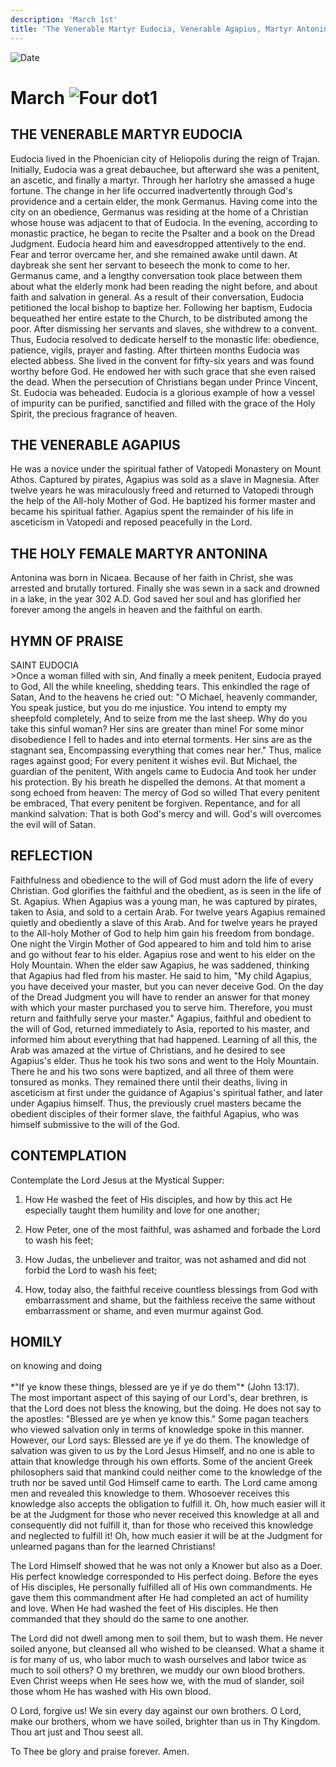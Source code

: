 ```yaml
---
description: 'March 1st'
title: 'The Venerable Martyr Eudocia, Venerable Agapius, Martyr Antonina'
---
```


<CustomPaginator />
<RunningHead />

<Image src="/title-imprint.png" height={68} width={50} alt="Date" className="title-imprint"/>

# <div id="date">March <Image className="four-dot" src="/four-dot.png" height={15} width={15} alt="Four dot" />1</div>

## THE VENERABLE MARTYR EUDOCIA

Eudocia lived in the Phoenician city of Heliopolis during the reign of Trajan. Initially, Eudocia was a great debauchee, but afterward she was a penitent, an ascetic, and finally a martyr. Through her harlotry she amassed a huge fortune. The change in her life occurred inadvertently through God's providence and a certain elder, the monk Germanus. Having come into the city on an obedience, Germanus was residing at the home of a Christian whose house was adjacent to that of Eudocia. In the evening, according to monastic practice, he began to recite the Psalter and a book on the Dread Judgment. Eudocia heard him and eavesdropped attentively to the end. Fear and terror overcame her, and she remained awake until dawn. At daybreak she sent her servant to beseech the monk to come to her. Germanus came, and a lengthy conversation took place between them about what the elderly monk had been reading the night before, and about faith and salvation in general. As a result of their conversation, Eudocia petitioned the local bishop to baptize her. Following her baptism, Eudocia bequeathed her entire estate to the Church, to be distributed among the poor. After dismissing her servants and slaves, she withdrew to a convent. Thus, Eudocia resolved to dedicate herself to the monastic life: obedience, patience, vigils, prayer and fasting. After thirteen months Eudocia was elected abbess. She lived in the convent for fifty-six years and was found worthy before God. He endowed her with such grace that she even raised the dead. When the persecution of Christians began under Prince Vincent, St. Eudocia was beheaded. Eudocia is a glorious example of how a vessel of impurity can be purified, sanctified and filled with the grace of the Holy Spirit, the precious fragrance of heaven.

## THE VENERABLE AGAPIUS

He was a novice under the spiritual father of Vatopedi Monastery on Mount Athos. Captured by pirates, Agapius was sold as a slave in Magnesia. After twelve years he was miraculously freed and returned to Vatopedi through the help of the All-holy Mother of God. He baptized his former master and became his spiritual father. Agapius spent the remainder of his life in asceticism in Vatopedi and reposed peacefully in the Lord.

## THE HOLY FEMALE MARTYR ANTONINA

Antonina was born in Nicaea. Because of her faith in Christ, she was arrested and brutally tortured. Finally she was sewn in a sack and drowned in a lake, in the year 302 A.D. God saved her soul and has glorified her forever among the angels in heaven and the faithful on earth.


## HYMN OF PRAISE
<div style={{textAlign:'center', color:'crimson', fontWeight:'bold'}}>
SAINT EUDOCIA
</div>
>Once a woman filled with sin,  
And finally a meek penitent,  
Eudocia prayed to God,  
All the while kneeling, shedding tears.  
This enkindled the rage of Satan,  
And to the heavens he cried out:  
"O Michael, heavenly commander,  
You speak justice, but you do me injustice.  
You intend to empty my sheepfold completely,  
And to seize from me the last sheep.  
Why do you take this sinful woman?  
Her sins are greater than mine!  
For some minor disobedience  
I fell to hades and into eternal torments.  
Her sins are as the stagnant sea,  
Encompassing everything that comes near her."  
Thus, malice rages against good;  
For every penitent it wishes evil.  
But Michael, the guardian of the penitent,  
With angels came to Eudocia  
And took her under his protection.  
By his breath he dispelled the demons.  
At that moment a song echoed from heaven:  
The mercy of God so willed  
That every penitent be embraced,  
That every penitent be forgiven.  
Repentance, and for all mankind salvation:  
That is both God's mercy and will.  
God's will overcomes the evil will of Satan.  


## REFLECTION

Faithfulness and obedience to the will of God must adorn the life of every Christian. God glorifies the faithful and the obedient, as is seen in the life of St. Agapius. When Agapius was a young man, he was captured by pirates, taken to Asia, and sold to a certain Arab. For twelve years Agapius remained quietly and obediently a slave of this Arab. And for twelve years he prayed to the All-holy Mother of God to help him gain his freedom from bondage. One night the Virgin Mother of God appeared to him and told him to arise and go without fear to his elder. Agapius rose and went to his elder on the Holy Mountain. When the elder saw Agapius, he was saddened, thinking that Agapius had fled from his master.  He said to him, "My child Agapius, you have deceived your master, but you can never deceive God. On the day of the Dread Judgment you will have to render an answer for that money with which your master purchased you to serve him. Therefore, you must return and faithfully serve your master." Agapius, faithful and obedient to the will of God, returned immediately to Asia, reported to his master, and informed him about everything that had happened. Learning of all this, the Arab was amazed at the virtue of Christians, and he desired to see Agapius's elder. Thus he took his two sons and went to the Holy Mountain. There he and his two sons were baptized, and all three of them were tonsured as monks. They remained there until their deaths, living in asceticism at first under the guidance of Agapius's spiritual father, and later under Agapius himself. Thus, the previously cruel masters became the obedient disciples of their former slave, the faithful Agapius, who was himself submissive to the will of the God.


## CONTEMPLATION

Contemplate the Lord Jesus at the Mystical Supper:

1. How He washed the feet of His disciples, and how by this act He especially taught them humility and love for one another;

2. How Peter, one of the most faithful, was ashamed and forbade the Lord to wash his feet;

3. How Judas, the unbeliever and traitor, was not ashamed and did not forbid the Lord to wash his feet;

4. How, today also, the faithful receive countless blessings from God with embarrassment and shame, but the faithless receive the same without embarrassment or shame, and even murmur against God.


## HOMILY
<div style={{textAlign:'center', color:'crimson', fontWeight:'bold'}}>
on knowing and doing
</div><br />
<div style={{textAlign:'right'}}>
*"If ye know these things, blessed are ye if ye do them"* (John 13:17).
</div>
The most important aspect of this saying of our Lord's, dear brethren, is that the Lord does not bless the knowing, but the doing. He does not say to the apostles: "Blessed are ye when ye know this." Some pagan teachers who viewed salvation only in terms of knowledge spoke in this manner. However, our Lord says: Blessed are ye if ye do them. The knowledge of salvation was given to us by the Lord Jesus Himself, and no one is able to attain that knowledge through his own efforts. Some of the ancient Greek philosophers said that mankind could neither come to the knowledge of the truth nor be saved until God Himself came to earth. The Lord came among men and revealed this knowledge to them. Whosoever receives this knowledge also accepts the obligation to fulfill it. Oh, how much easier will it be at the Judgment for those who never received this knowledge at all and consequently did not fulfill it, than for those who received this knowledge and neglected to fulfill it!  Oh, how much easier it will be at the Judgment for unlearned pagans than for the learned Christians!

The Lord Himself showed that he was not only a Knower but also as a Doer. His perfect knowledge corresponded to His perfect doing. Before the eyes of His disciples, He personally fulfilled all of His own commandments. He gave them this commandment after He had completed an act of humility and love. When He had washed the feet of His disciples. He then commanded that they should do the same to one another.

The Lord did not dwell among men to soil them, but to wash them. He never soiled anyone, but cleansed all who wished to be cleansed. What a shame it is for many of us, who labor much to wash ourselves and labor twice as much to soil others? O my brethren, we muddy our own blood brothers. Even Christ weeps when He sees how we, with the mud of slander, soil those whom He has washed with His own blood.

O Lord, forgive us! We sin every day against our own brothers. O Lord, make our brothers, whom we have soiled, brighter than us in Thy Kingdom. Thou art just and Thou seest all.

To Thee be glory and praise forever. Amen.